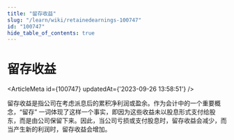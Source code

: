 ```yaml
---
title: "留存收益"
slug: "/learn/wiki/retainedearnings-100747"
id: "100747"
hide_table_of_contents: true
---
```



# 留存收益

<ArticleMeta id={100747} updatedAt={'2023-09-26 13:58:51'} />
<div className='border-solid border-b border-t-0 my-4 border-[var(--ifm-color-gray-300)]' />

留存收益是指公司在考虑派息后的累积净利润或盈余。作为会计中的一个重要概念，“留存” 一词体现了这样一个事实，即因为这些收益未以股息形式支付给股东，而是由公司保留下来。因此，当公司亏损或支付股息时，留存收益会减少，而当产生新的利润时，留存收益会增加。
